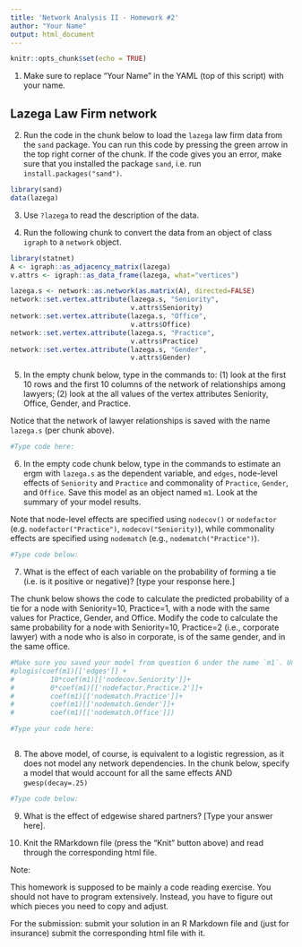```yaml
---
title: 'Network Analysis II - Homework #2'
author: "Your Name"
output: html_document
---
```



```r
knitr::opts_chunk$set(echo = TRUE)
```

1. Make sure to replace "Your Name" in the YAML (top of this script) with your name.

## Lazega Law Firm network

2. Run the code in the chunk below to load the `lazega` law firm data from the `sand` package. You can run this code by pressing the green arrow in the top right corner of the chunk. If the code gives you an error, make sure that you installed the package `sand`, i.e. run `install.packages("sand")`.

```r
library(sand)
data(lazega)
```

3. Use `?lazega` to read the description of the data.

4. Run the following chunk to convert the data from an object of class `igraph` to a `network` object.

```r
library(statnet)
A <- igraph::as_adjacency_matrix(lazega)
v.attrs <- igraph::as_data_frame(lazega, what="vertices")

lazega.s <- network::as.network(as.matrix(A), directed=FALSE)
network::set.vertex.attribute(lazega.s, "Seniority",
                              v.attrs$Seniority)
network::set.vertex.attribute(lazega.s, "Office",
                              v.attrs$Office)
network::set.vertex.attribute(lazega.s, "Practice",
                              v.attrs$Practice)
network::set.vertex.attribute(lazega.s, "Gender",
                              v.attrs$Gender)

```
5. In the empty chunk below, type in the commands to: (1) look at the first 10 rows and the first 10 columns of the network of relationships among lawyers; (2) look at the all values of the vertex attributes Seniority, Office, Gender, and Practice.

Notice that the network of lawyer relationships is saved with the name `lazega.s` (per chunk above).

```r
#Type code here:


```


6. In the empty code chunk below, type in the commands to estimate an ergm with `lazega.s` as the dependent variable, and `edges`, node-level effects of `Seniority` and `Practice` and commonality of `Practice`, `Gender`, and `Office`. Save this model as an object named `m1`. Look at the summary of your model results.

Note that node-level effects are specified using `nodecov()` or `nodefactor` (e.g. `nodefactor("Practice")`, `nodecov("Seniority)`), while commonality effects are specified using `nodematch` (e.g., `nodematch("Practice")`).

```r
#Type code below:


```

7. What is the effect of each variable on the probability of forming a tie (i.e. is it positive or negative)? [type your response here.]

The chunk below shows the code to calculate the predicted probability of a tie for a node with Seniority=10, Practice=1, with a node with the same values for Practice, Gender, and Office. Modify the code to calculate the same probability for a node with Seniority=10, Practice=2 (i.e., corporate lawyer) with a node who is also in corporate, is of the same gender, and in the same office.


```r
#Make sure you saved your model from question 6 under the name `m1`. Uncomment the code in order to run (i. e., remove # in from of each line).
#plogis(coef(m1)[['edges']] + 
#         10*coef(m1)[['nodecov.Seniority']]+
#         0*coef(m1)[['nodefactor.Practice.2']]+
#         coef(m1)[['nodematch.Practice']]+
#         coef(m1)[['nodematch.Gender']]+
#         coef(m1)[['nodematch.Office']])

#Type your code here:



```


8. The above model, of course, is equivalent to a logistic regression, as it does not model any network dependencies.  In the chunk below, specify a model that would account for all the same effects AND `gwesp(decay=.25)`

```r
#Type code below:


```

9. What is the effect of edgewise shared partners? [Type your answer here].


10. Knit the RMarkdown file (press the "Knit" button above) and read through the corresponding html file.  

Note: 

This homework is supposed to be mainly a code reading exercise. You should not have to program extensively. Instead, you have to figure out which pieces you need to copy and adjust. 


For the submission: submit your solution in an R Markdown file and (just for insurance) submit the corresponding html file with it. 
